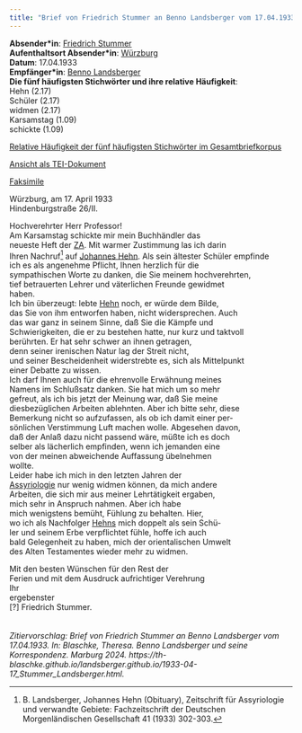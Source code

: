 ```yaml
---
title: "Brief von Friedrich Stummer an Benno Landsberger vom 17.04.1933"
---
```


**Absender\*in**: [Friedrich Stummer](https://www.wikidata.org/wiki/Q1417449)   
**Aufenthaltsort Absender\*in**: [Würzburg](https://www.geonames.org/3220897/kreisfreie-stadt-wuerzburg.html)  
**Datum**: 17.04.1933   
**Empfänger\*in**: [Benno Landsberger](http://www.wikidata.org/entity/Q67592)  
**Die fünf häufigsten Stichwörter und ihre relative Häufigkeit**:  
Hehn (2.17)  
Schüler (2.17)  
widmen (2.17)  
Karsamstag (1.09)  
schickte (1.09)  

[Relative Häufigkeit der fünf häufigsten Stichwörter im Gesamtbriefkorpus](1933-04-17_Stummer_Landsberger_wordfrequency.qmd){target="_blank"}   
 
[Ansicht als TEI-Dokument](files/letters/tei/1933-04-17_Stummer_Landsberger.xml){target="_blank"}    

[Faksimile](files/letters/pdf/1933-04-17_Stummer_Landsberger.pdf){target="_blank"}  

Würzburg, am 17. April 1933  
Hindenburgstraße 26/II.  
  
Hochverehrter Herr Professor!<br/>
Am Karsamstag schickte mir mein Buchhändler das<br/>
neueste Heft der [ZA](https://d-nb.info/01262635X). Mit warmer Zustimmung las ich darin<br/>
Ihren Nachruf^[B. Landsberger, Johannes Hehn (Obituary), Zeitschrift für Assyriologie und verwandte Gebiete: Fachzeitschrift der Deutschen Morgenländischen Gesellschaft 41 (1933) 302-303.] auf [Johannes Hehn](https://www.wikidata.org/wiki/Q23562017). Als sein ältester Schüler empfinde<br/>
ich es als angenehme Pflicht, Ihnen herzlich für die<br/>
sympathischen Worte zu danken, die Sie meinem hochverehrten,<br/>
tief betrauerten Lehrer und väterlichen Freunde gewidmet<br/>
haben.<br/>
Ich bin überzeugt: lebte [Hehn](https://www.wikidata.org/wiki/Q23562017) noch, er würde dem Bilde,<br/>
das Sie von ihm entworfen haben, nicht widersprechen. Auch<br/>
das war ganz in seinem Sinne, daß Sie die Kämpfe und<br/>
Schwierigkeiten, die er zu bestehen hatte, nur kurz und taktvoll<br/>
berührten. Er hat sehr schwer an ihnen getragen,<br/>
denn seiner irenischen Natur lag der Streit nicht,<br/>
und seiner Bescheidenheit widerstrebte es, sich als Mittelpunkt<br/>
einer Debatte zu wissen.<br/>
Ich darf Ihnen auch für die ehrenvolle Erwähnung meines<br/>
Namens im Schlußsatz danken. Sie hat mich um so mehr<br/>
gefreut, als ich bis jetzt der Meinung war, daß Sie meine<br/>
diesbezüglichen Arbeiten ablehnten. Aber ich bitte sehr, diese<br/>
Bemerkung nicht so aufzufassen, als ob ich damit einer per-<br/>
sönlichen Verstimmung Luft machen wolle. Abgesehen davon,<br/>
daß der Anlaß dazu nicht passend wäre, müßte ich es doch<br/>
selber als lächerlich empfinden, wenn ich jemanden eine<br/>
von der meinen abweichende Auffassung übelnehmen<br/>
wollte.<br/>
Leider habe ich mich in den letzten Jahren der<br/>
[Assyriologie](https://www.wikidata.org/wiki/Q156859) nur wenig widmen können, da mich andere<br/>
Arbeiten, die sich mir aus meiner Lehrtätigkeit ergaben,<br/>
mich sehr in Anspruch nahmen. Aber ich habe<br/>
mich wenigstens bemüht, Fühlung zu behalten. Hier,<br/>
wo ich als Nachfolger [Hehns](https://www.wikidata.org/wiki/Q23562017) mich doppelt als sein Schü-<br/>
ler und seinem Erbe verpflichtet fühle, hoffe ich auch<br/>
bald Gelegenheit zu haben, mich der orientalischen Umwelt<br/>
des Alten Testamentes wieder mehr zu widmen.<br/>

Mit den besten Wünschen für den Rest der<br/>
Ferien und mit dem Ausdruck aufrichtiger Verehrung<br/>
Ihr<br/>
ergebenster<br/>
[?] Friedrich Stummer.
<br/>
<br/>
<br/>
*Zitiervorschlag: Brief von Friedrich Stummer an Benno Landsberger vom 17.04.1933. In: Blaschke, Theresa. Benno Landsberger und seine Korrespondenz. Marburg 2024. https://th-blaschke.github.io/landsberger.github.io/1933-04-17_Stummer_Landsberger.html.*